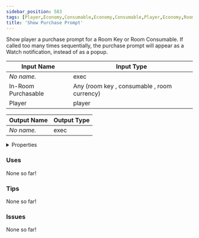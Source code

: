 ```yaml
---
sidebar_position: 583
tags: [Player,Economy,Consumable,Economy,Consumable,Player,Economy,Room Key,Economy,RoomKey]
title: 'Show Purchase Prompt'
---
```


Show player a purchase prompt for a Room Key or Room Consumable. If called too many times sequentially, the purchase prompt will appear as a Watch notification, instead of as a popup.




<EsbSvg />

| Input Name | Input Type |
|-----------|-----------|
| *No name.* | exec |
| In-Room Purchasable | Any (room key , consumable , room currency) |
| Player | player |

| Output Name | Output Type |
|-----------|-----------|
| *No name.* | exec |


<details>
  <summary>Properties</summary>
  <div>
    <div>
    <table>
      <thead>
        <tr>
          <th>Is beta required?</th>
          <th>❌</th>
        </tr>
        <tr>
          <th>Is this chip a trolling risk?</th>
          <th>❌</th>
        </tr>
        <tr>
          <th>Is this chip a role assignment risk?</th>
          <th>❌</th>
        </tr>
        <tr>
          <th>Chip UUID</th>
          <th>7a8d9550-41fa-42a3-8d52-0fc7e6ac3213</th>
        </tr>
      </thead>
    </table>
    </div>
  </div>
</details>

### Uses

None so far!

### Tips

None so far!

### Issues

None so far!